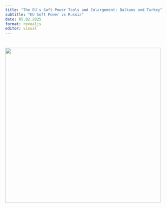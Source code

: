 ```yaml
---
title: "The EU's Soft Power Tools and Enlargement: Balkans and Turkey"
subtitle: "EU Soft Power vs Russia"
date: 05.02.2025
format: revealjs
editor: visual
---
```


# ![](images/Build a Library Project-18.png){width="495"}
